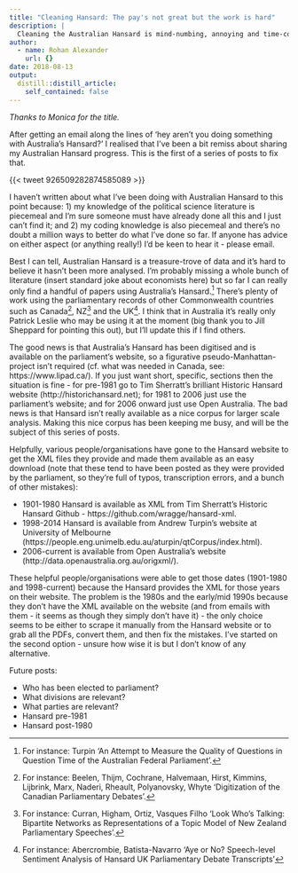 ```yaml
---
title: "Cleaning Hansard: The pay's not great but the work is hard"
description: |
  Cleaning the Australian Hansard is mind-numbing, annoying and time-consuming, but someone has to do it.
author:
  - name: Rohan Alexander
    url: {}
date: 2018-08-13
output:
  distill::distill_article:
    self_contained: false
---
```


*Thanks to Monica for the title.*

After getting an email along the lines of 'hey aren't you doing something with Australia's Hansard?' I realised that I've been a bit remiss about sharing my Australian Hansard progress. This is the first of a series of posts to fix that.

{{< tweet 926509282874585089 >}}

I haven't written about what I've been doing with Australian Hansard to this point because: 1) my knowledge of the political science literature is piecemeal and I'm sure someone must have already done all this and I just can't find it; and 2) my coding knowledge is also piecemeal and there's no doubt a million ways to better do what I've done so far. If anyone has advice on either aspect (or anything really!) I'd be keen to hear it - please email.

Best I can tell, Australian Hansard is a treasure-trove of data and it's hard to believe it hasn't been more analysed. I'm probably missing a whole bunch of literature (insert standard joke about economists here) but so far I can really only find a handful of papers using Australia's Hansard.[^1] There's plenty of work using the parliamentary records of other Commonwealth countries such as Canada[^2], NZ[^3] and the UK[^4]. I think that in Australia it's really only Patrick Leslie who may be using it at the moment (big thank you to Jill Sheppard for pointing this out), but I'll update this if I find others.

The good news is that Australia's Hansard has been digitised and is available on the parliament's website, so a figurative pseudo-Manhattan-project isn't required (cf. what was needed in Canada, see: https://www.lipad.ca/). If you just want short, specific, sections then the situation is fine - for pre-1981 go to Tim Sherratt's brilliant Historic Hansard website (http://historichansard.net); for 1981 to 2006 just use the parliament's website; and for 2006 onward just use Open Australia. The bad news is that Hansard isn't really available as a nice corpus for larger scale analysis. Making this nice corpus has been keeping me busy, and will be the subject of this series of posts.

Helpfully, various people/organisations have gone to the Hansard website to get the XML files they provide and made them available as an easy download (note that these tend to have been posted as they were provided by the parliament, so they're full of typos, transcription errors, and a bunch of other mistakes):

- 1901-1980 Hansard is available as XML from Tim Sherratt's Historic Hansard Github - https://github.com/wragge/hansard-xml.
- 1998-2014 Hansard is available from Andrew Turpin's website at University of Melbourne (https://people.eng.unimelb.edu.au/aturpin/qtCorpus/index.html).
- 2006-current is available from Open Australia's website (http://data.openaustralia.org.au/origxml/).

These helpful people/organisations were able to get those dates (1901-1980 and 1998-current) because the Hansard provides the XML for those years on their website. The problem is the 1980s and the early/mid 1990s because they don't have the XML available on the website (and from emails with them - it seems as though they simply don't have it) - the only choice seems to be either to scrape it manually from the Hansard website or to grab all the PDFs, convert them, and then fix the mistakes. I've started on the second option - unsure how wise it is but I don't know of any alternative.

Future posts:

- Who has been elected to parliament?
- What divisions are relevant?
- What parties are relevant?
- Hansard pre-1981
- Hansard post-1980

[^1]: For instance: Turpin 'An Attempt to Measure the Quality of Questions in Question Time of the Australian Federal Parliament'.
[^2]: For instance: Beelen, Thijm, Cochrane, Halvemaan, Hirst, Kimmins, Lijbrink, Marx, Naderi, Rheault, Polyanovsky, Whyte 'Digitization of the Canadian Parliamentary Debates'.
[^3]: For instance: Curran, Higham, Ortiz, Vasques Filho 'Look Who’s Talking: Bipartite Networks as Representations of a Topic Model of New Zealand Parliamentary Speeches'.
[^4]: For instance: Abercrombie, Batista-Navarro 'Aye or No? Speech-level Sentiment Analysis of Hansard UK Parliamentary Debate Transcripts'

